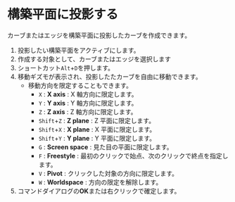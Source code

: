 

# 構築平面に投影する

カーブまたはエッジを構築平面に投影したカーブを作成できます。

<Reference shortcut="Alt+D" command="" button="コマンドバー左" />

1. 投影したい構築平面をアクティブにします。
2. 作成する対象として、カーブまたはエッジを選択します
3. ショートカット`Alt`+`D`を押します。
4. 移動ギズモが表示され、投影したたカーブを自由に移動できます。
   - 移動方向を限定することもできます。
     - `X` : **X axis** : X 軸方向に限定します。
     - `Y` : **Y axis** : Y 軸方向に限定します。
     - `Z` : **Z axis** : Z 軸方向に限定します。
     - `Shift`+`Z` : **Z plane** : Z 平面に限定します。
     - `Shift`+`X` : **X plane** : X 平面に限定します。
     - `Shift`+`Y` : **Y plane** : Y 平面に限定します。
     - `G` : **Screen space** : 見た目の平面に限定します。
     - `F` : **Freestyle** : 最初のクリックで始点、次のクリックで終点を指定します。
     - `V` : **Pivot** : クリックした対象の方向に限定します。
     - `W` : **Worldspace** : 方向の限定を解除します。
5. コマンドダイアログの**OK**または右クリックで確定します。
